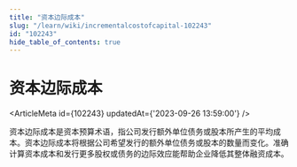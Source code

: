 ```yaml
---
title: "资本边际成本"
slug: "/learn/wiki/incrementalcostofcapital-102243"
id: "102243"
hide_table_of_contents: true
---
```



# 资本边际成本

<ArticleMeta id={102243} updatedAt={'2023-09-26 13:59:00'} />
<div className='border-solid border-b border-t-0 my-4 border-[var(--ifm-color-gray-300)]' />

资本边际成本是资本预算术语，指公司发行额外单位债务或股本所产生的平均成本。资本边际成本将根据公司希望发行的额外单位债务或股本的数量而变化。准确计算资本成本和发行更多股权或债务的边际效应能帮助企业降低其整体融资成本。

